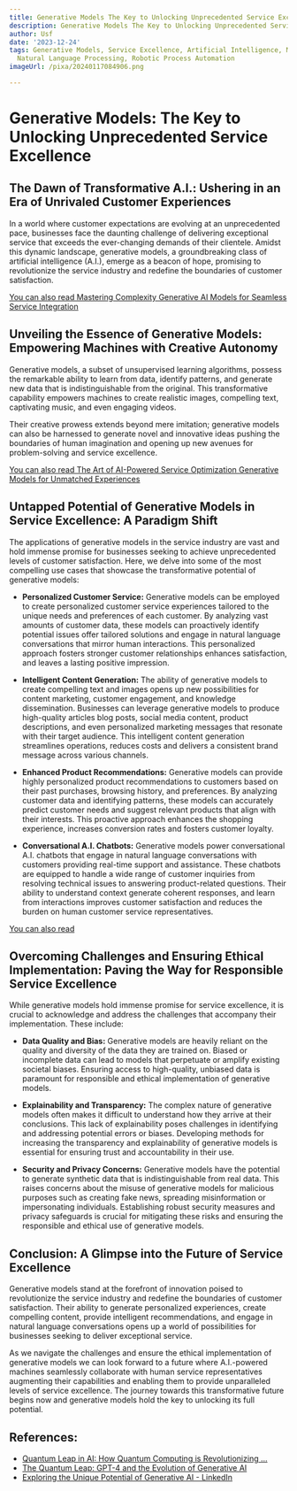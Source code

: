 ```yaml
---
title: Generative Models The Key to Unlocking Unprecedented Service Excellence
description: Generative Models The Key to Unlocking Unprecedented Service Excellence
author: Usf
date: '2023-12-24'
tags: Generative Models, Service Excellence, Artificial Intelligence, Machine Learning,
  Natural Language Processing, Robotic Process Automation
imageUrl: /pixa/20240117084906.png

---
```

# Generative Models: The Key to Unlocking Unprecedented Service Excellence

## The  Dawn of Transformative A.I.: Ushering in an Era of Unrivaled Customer Experiences

In a world where  customer expectations are evolving at an unprecedented pace, businesses face the daunting challenge of delivering  exceptional service that  exceeds the ever-changing demands of their clientele. Amidst  this dynamic landscape, generative models, a groundbreaking class of artificial intelligence (A.I.), emerge  as a beacon of hope, promising to revolutionize the service industry and redefine the boundaries of customer satisfaction.

[You can also read Mastering Complexity Generative AI  Models for Seamless Service Integration](Mastering%20Complexity%20Generative%20AI%20Models%20for%20Seamless%20Service%20Integration)


##  Unveiling the Essence of Generative  Models: Empowering Machines with Creative Autonomy

Generative models, a subset of unsupervised learning algorithms, possess the remarkable ability to learn from data,  identify patterns, and  generate new data that is indistinguishable from the original.  This transformative capability empowers  machines to  create realistic images, compelling text, captivating music, and even engaging videos.

Their creative  prowess extends  beyond mere imitation;  generative models can also  be  harnessed to  generate novel and innovative  ideas pushing the boundaries of  human  imagination and opening up new avenues for problem-solving and service excellence.

[You can also read The  Art of AI-Powered Service Optimization Generative Models for Unmatched Experiences](The%20Art%20of%20AI-Powered%20Service%20Optimization%20Generative%20Models%20for%20Unmatched%20Experiences)


## Untapped Potential of Generative Models in  Service  Excellence: A Paradigm Shift

The  applications of generative models in the  service industry are vast and hold  immense promise for businesses  seeking to achieve unprecedented levels of customer satisfaction. Here, we delve into some of the most compelling use cases that showcase the  transformative potential of generative models:

* **Personalized Customer  Service:** Generative models can be employed to create personalized customer service experiences tailored to the unique  needs and preferences of each customer. By analyzing vast amounts of customer data, these models can proactively identify potential  issues offer tailored solutions and engage in natural  language conversations that  mirror human interactions.  This personalized approach fosters stronger customer relationships enhances satisfaction, and  leaves a lasting positive impression.


* **Intelligent Content Generation:** The ability of generative  models to create compelling text and images opens up new possibilities for content marketing, customer engagement, and knowledge dissemination. Businesses can leverage generative models to produce high-quality articles blog posts,  social media content, product descriptions, and even personalized marketing messages that resonate with their target audience. This intelligent content generation streamlines operations,  reduces costs and delivers  a consistent brand message across various  channels.


* **Enhanced Product Recommendations:**  Generative models can provide highly personalized product recommendations to customers based on their past purchases, browsing history, and  preferences. By analyzing customer data and identifying patterns, these models can accurately predict customer needs  and suggest relevant products that align with  their interests. This proactive  approach  enhances the shopping experience, increases conversion rates and fosters customer loyalty.


* **Conversational A.I. Chatbots:** Generative models power conversational A.I. chatbots that engage  in natural language conversations with customers providing real-time support and assistance. These chatbots are equipped to handle a wide range of customer inquiries from  resolving technical issues to answering product-related questions. Their  ability to understand context generate  coherent responses, and learn from interactions improves customer satisfaction and reduces the burden on human customer service representatives.

[You can also read ]()


## Overcoming Challenges and Ensuring Ethical Implementation: Paving the Way for Responsible Service Excellence

While  generative models hold immense promise for service excellence, it is crucial  to acknowledge and address the challenges that accompany their implementation. These include:

* **Data Quality and Bias:** Generative models are heavily reliant on  the quality and diversity of the data they are trained on. Biased or incomplete data can lead to models that perpetuate or amplify existing societal biases. Ensuring access to high-quality, unbiased data is paramount for responsible and  ethical  implementation of  generative models.


* **Explainability and Transparency:**  The complex nature of  generative models often makes  it difficult to understand how they arrive at their conclusions. This lack of  explainability  poses  challenges  in identifying and addressing potential errors or biases. Developing methods for increasing the transparency and explainability of generative models is essential for ensuring trust and accountability in their use.


* **Security and  Privacy Concerns:** Generative models have  the potential to generate  synthetic  data that is indistinguishable from real data. This raises concerns about the misuse of generative models for malicious purposes such as  creating fake news, spreading misinformation or impersonating individuals. Establishing robust security measures and privacy safeguards is crucial for mitigating these risks and ensuring the responsible  and ethical use of generative models.

## Conclusion: A Glimpse into the Future of Service Excellence

Generative models stand at the forefront of innovation poised to revolutionize the service industry and redefine the boundaries of customer  satisfaction. Their ability to generate personalized experiences,  create compelling content, provide intelligent recommendations, and engage in natural  language conversations opens up a world of possibilities for businesses seeking to deliver exceptional service.

As we  navigate the challenges  and ensure  the ethical implementation  of generative models we can look forward to a  future where A.I.-powered machines seamlessly collaborate with human service representatives augmenting their capabilities and enabling them to provide unparalleled  levels  of service excellence. The journey towards this transformative future  begins now  and generative models hold the key to unlocking its full potential.

## References:
- [Quantum Leap in AI: How Quantum Computing is Revolutionizing ...](https://medium.com/@stansotirov-ai/quantum-leap-in-ai-how-quantum-computing-is-revolutionizing-artificial-intelligence-fe652df51fc2)
- [The Quantum Leap: GPT-4 and the Evolution of Generative AI](https://medium.com/@web14master/the-quantum-leap-gpt-4-and-the-evolution-of-generative-ai-a03ce03e27a7)
- [Exploring the Unique Potential of Generative AI - LinkedIn](https://www.linkedin.com/pulse/exploring-unique-potential-generative-ai-andy-forbes-uhhae?trk=article-ssr-frontend-pulse_more-articles_related-content-card)
